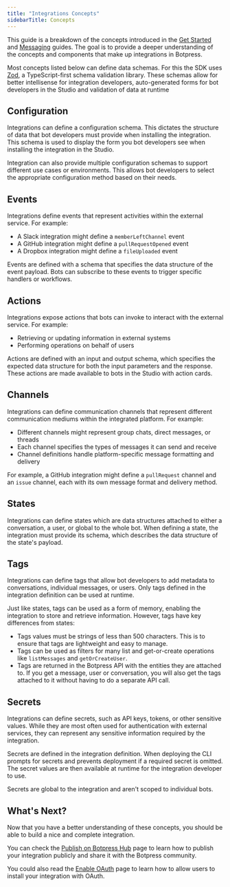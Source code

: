 ```yaml
---
title: "Integrations Concepts"
sidebarTitle: Concepts
---
```


This guide is a breakdown of the concepts introduced in the [Get Started](./getting-started) and [Messaging](./messaging) guides. The goal is to provide a deeper understanding of the concepts and components that make up integrations in Botpress.

<Note>Most concepts listed below can define data schemas. For this the SDK uses [Zod](https://zod.dev), a TypeScript-first schema validation library. These schemas allow for better intellisense for integration developers, auto-generated forms for bot developers in the Studio and validation of data at runtime</Note>

## Configuration

Integrations can define a configuration schema. This dictates the structure of data that bot developers must provide when installing the integration. This schema is used to display the form you bot developers see when installing the integration in the Studio.

Integration can also provide multiple configuration schemas to support different use cases or environments. This allows bot developers to select the appropriate configuration method based on their needs.

## Events

Integrations define events that represent activities within the external service. For example:

- A Slack integration might define a `memberLeftChannel` event
- A GitHub integration might define a `pullRequestOpened` event
- A Dropbox integration might define a `fileUploaded` event

Events are defined with a schema that specifies the data structure of the event payload. Bots can subscribe to these events to trigger specific handlers or workflows.

## Actions

Integrations expose actions that bots can invoke to interact with the external service. For example:

- Retrieving or updating information in external systems
- Performing operations on behalf of users

Actions are defined with an input and output schema, which specifies the expected data structure for both the input parameters and the response. These actions are made available to bots in the Studio with action cards.

## Channels

Integrations can define communication channels that represent different communication mediums within the integrated platform. For example:

- Different channels might represent group chats, direct messages, or threads
- Each channel specifies the types of messages it can send and receive
- Channel definitions handle platform-specific message formatting and delivery

For example, a GitHub integration might define a `pullRequest` channel and an `issue` channel, each with its own message format and delivery method.

## States

Integrations can define states which are data structures attached to either a conversation, a user, or global to the whole bot. When defining a state, the integration must provide its schema, which describes the data structure of the state's payload.

## Tags

Integrations can define tags that allow bot developers to add metadata to conversations, individual messages, or users. Only tags defined in the integration definition can be used at runtime.

Just like states, tags can be used as a form of memory, enabling the integration to store and retrieve information. However, tags have key differences from states:

- Tags values must be strings of less than 500 characters. This is to ensure that tags are lightweight and easy to manage.
- Tags can be used as filters for many list and get-or-create operations like `listMessages` and `getOrCreateUser`.
- Tags are returned in the Botpress API with the entities they are attached to. If you get a message, user or conversation, you will also get the tags attached to it without having to do a separate API call.

## Secrets

Integrations can define secrets, such as API keys, tokens, or other sensitive values. While they are most often used for authentication with external services, they can represent any sensitive information required by the integration.

Secrets are defined in the integration definition. When deploying the CLI prompts for secrets and prevents deployment if a required secret is omitted. The secret values are then available at runtime for the integration developer to use.

Secrets are global to the integration and aren't scoped to individual bots.

## What's Next?

Now that you have a better understanding of these concepts, you should be able to build a nice and complete integration.

You can check the [Publish on Botpress Hub](./publish-your-integration-on-botpress-hub) page to learn how to publish your integration publicly and share it with the Botpress community.

You could also read the [Enable OAuth](./enable-oauth) page to learn how to allow users to install your integration with OAuth.
